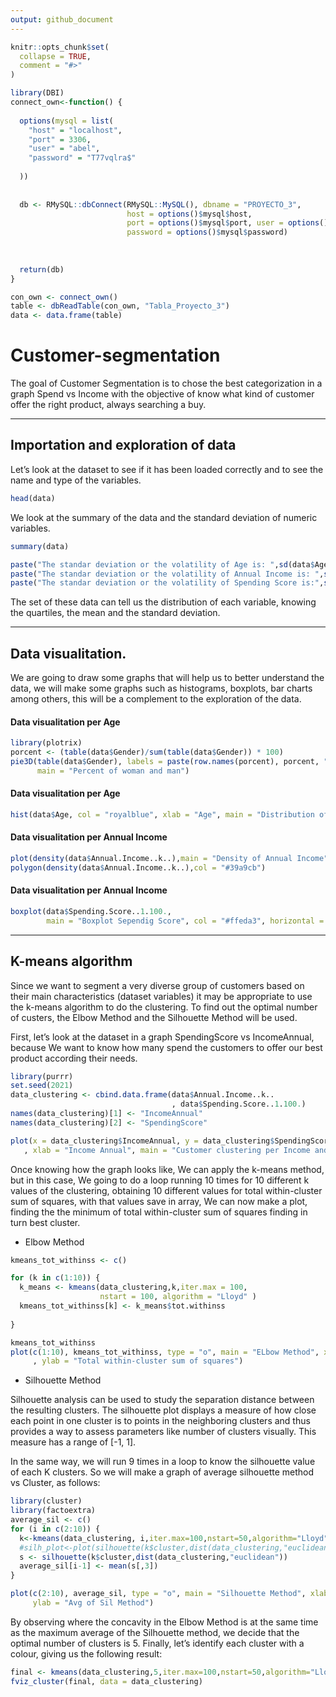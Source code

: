 ```yaml
---
output: github_document
---
```


<!-- README.md is generated from README.Rmd. Please edit that file -->

```r
knitr::opts_chunk$set(
  collapse = TRUE,
  comment = "#>"
)
```

```r
library(DBI)
connect_own<-function() {
  
  options(mysql = list(
    "host" = "localhost", 
    "port" = 3306,
    "user" = "abel",
    "password" = "T77vqlra$"
    
  ))
  
  
  db <- RMySQL::dbConnect(RMySQL::MySQL(), dbname = "PROYECTO_3",
                          host = options()$mysql$host, 
                          port = options()$mysql$port, user = options()$mysql$user, 
                          password = options()$mysql$password)  
  
  
  
  return(db)
}

con_own <- connect_own()
table <- dbReadTable(con_own, "Tabla_Proyecto_3")
data <- data.frame(table)
```

# Customer-segmentation

<!-- badges: start -->
<!-- badges: end -->

The goal of Customer Segmentation is to chose the best categorization in a graph Spend vs Income with the objective of know what kind of customer offer the right product, always searching a buy.


***
## Importation and exploration of data

Let's look at the dataset to see if it has been loaded correctly and to see the name and type of the variables.


```r
head(data)
```


We look at the summary of the data and the standard deviation of numeric variables.

```r
summary(data)
```



```r

paste("The standar deviation or the volatility of Age is: ",sd(data$Age))
paste("The standar deviation or the volatility of Annual Income is: ",sd(data$Annual.Income..k..))
paste("The standar deviation or the volatility of Spending Score is:",sd(data$Spending.Score..1.100.))

```

The set of these data can tell us the distribution of each variable, knowing the quartiles, the mean and the standard deviation.

***
## Data visualitation.

We are going to draw some graphs that will help us to better understand the data, we will make some graphs such as histograms, boxplots, bar charts among others, this will be a complement to the exploration of the data.

#### Data visualitation per Age

```r

library(plotrix)
porcent <- (table(data$Gender)/sum(table(data$Gender)) * 100)
pie3D(table(data$Gender), labels = paste(row.names(porcent), porcent, "%"),
      main = "Percent of woman and man")
```


#### Data visualitation per Age

```r

hist(data$Age, col = "royalblue", xlab = "Age", main = "Distribution of Age ")


```


#### Data visualitation per Annual Income

```r
plot(density(data$Annual.Income..k..),main = "Density of Annual Income", xlab = "Income") 
polygon(density(data$Annual.Income..k..),col = "#39a9cb")


```



#### Data visualitation per Annual Income

```r


boxplot(data$Spending.Score..1.100., 
        main = "Boxplot Sependig Score", col = "#ffeda3", horizontal = TRUE)

```

***

## K-means algorithm

Since we want to segment a very diverse group of customers based on their main characteristics (dataset variables) it may be appropriate to use the k-means algorithm to do the clustering. To find out the optimal number of custers, the Elbow Method and the Silhouette Method will be used.


First, let's look at the dataset in a graph SpendingScore vs IncomeAnnual, because We want to know how many spend the customers to offer our  best product according their needs.

```r
library(purrr)
set.seed(2021)
data_clustering <- cbind.data.frame(data$Annual.Income..k..
                                    , data$Spending.Score..1.100.)
names(data_clustering)[1] <- "IncomeAnnual"
names(data_clustering)[2] <- "SpendingScore"

plot(x = data_clustering$IncomeAnnual, y = data_clustering$SpendingScore, ylab = "Spending Score"
   , xlab = "Income Annual", main = "Customer clustering per Income and Spend")


```


Once knowing how the graph looks like, We can apply the k-means method, but in this case, We going to do a loop running 10 times for 10 different k values of the clustering, obtaining 10 different values for total within-cluster sum of squares, with that values save in array, We can now make a plot, finding the the minimum of total within-cluster sum of squares  finding in turn best cluster.

* Elbow Method 

```r

kmeans_tot_withinss <- c()

for (k in c(1:10)) {
  k_means <- kmeans(data_clustering,k,iter.max = 100, 
                    nstart = 100, algorithm = "Lloyd" )
  kmeans_tot_withinss[k] <- k_means$tot.withinss
  
}

kmeans_tot_withinss
plot(c(1:10), kmeans_tot_withinss, type = "o", main = "ELbow Method", xlab = "Cluster"
     , ylab = "Total within-cluster sum of squares")

```


* Silhouette Method

Silhouette analysis can be used to study the separation distance between the resulting clusters. The silhouette plot displays a measure of how close each point in one cluster is to points in the neighboring clusters and thus provides a way to assess parameters like number of clusters visually. This measure has a range of [-1, 1].

In the same way, we will run 9 times in a loop to know the silhouette value of each K clusters. So we will make a graph of average silhouette method vs Cluster, as follows:

```r

library(cluster)
library(factoextra)
average_sil <- c()
for (i in c(2:10)) {
  k<-kmeans(data_clustering, i,iter.max=100,nstart=50,algorithm="Lloyd")
  #silh_plot<-plot(silhouette(k$cluster,dist(data_clustering,"euclidean")))
  s <- silhouette(k$cluster,dist(data_clustering,"euclidean"))
  average_sil[i-1] <- mean(s[,3])
}


```



```r


plot(c(2:10), average_sil, type = "o", main = "Silhouette Method", xlab = "Cluster",
     ylab = "Avg of Sil Method")
```


By observing where the concavity in the Elbow Method is at the same time as the maximum average of the Silhouette method, we decide that the optimal number of clusters is 5. Finally, let's identify each cluster with a colour, giving us the following result:

```r
final <- kmeans(data_clustering,5,iter.max=100,nstart=50,algorithm="Lloyd")
fviz_cluster(final, data = data_clustering)

```



